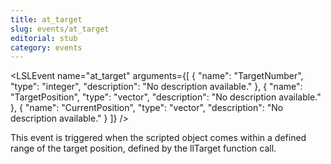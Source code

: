 ```yaml
---
title: at_target
slug: events/at_target
editorial: stub
category: events
---
```


<LSLEvent
	name="at_target"
	arguments={[
	{
		"name": "TargetNumber",
		"type": "integer",
		"description": "No description available."
	},
	{
		"name": "TargetPosition",
		"type": "vector",
		"description": "No description available."
	},
	{
		"name": "CurrentPosition",
		"type": "vector",
		"description": "No description available."
	}
]}
/>

This event is triggered when the scripted object comes within a defined range of the target position, defined by the llTarget function call.
